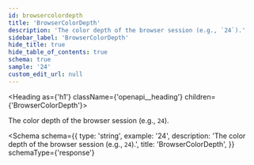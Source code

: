 ```yaml
---
id: browsercolordepth
title: 'BrowserColorDepth'
description: 'The color depth of the browser session (e.g., `24`).'
sidebar_label: 'BrowserColorDepth'
hide_title: true
hide_table_of_contents: true
schema: true
sample: '24'
custom_edit_url: null
---
```



<Heading as={'h1'} className={'openapi__heading'} children={'BrowserColorDepth'}></Heading>

The color depth of the browser session (e.g., `24`).

<Schema
  schema={{
    type: 'string',
    example: '24',
    description: 'The color depth of the browser session (e.g., `24`).',
    title: 'BrowserColorDepth',
  }}
  schemaType={'response'}
></Schema>
